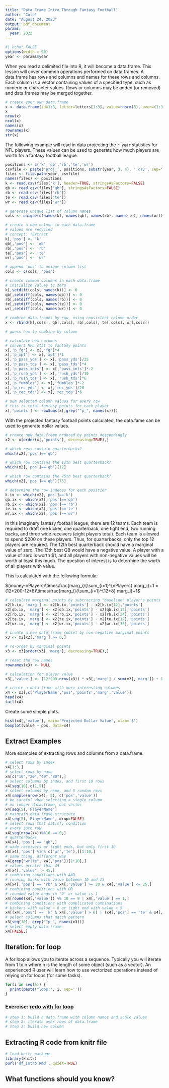 ```yaml
---
title: "Data Frame Intro Through Fantasy Football"
author: "Cole"
date: "August 24, 2023"
output: pdf_document
params:
  year: 2023
---
```


```r
#| echo: FALSE
options(width = 90)
year <- params$year
```

When you read a delimited file into R, it will become a data.frame.  This lesson will cover common operations performed on data.frames.  A data.frame has rows and columns and names for these rows and columns.  Each column is a vector containing values of a specified type, such as numeric or character values.  Rows or columns may be added (or removed) and data.frames may be merged together.

```r
# create your own data.frame
x <- data.frame(id=1:3, letter=letters[1:3], value=rnorm(3), even=(1:3)%%2==0)
x
nrow(x)
ncol(x)
names(x)
rownames(x)
str(x)
```

The following example will read in data projecting the `r year` statistics for NFL players.  These values can be used to generate how much players are worth for a fantasy football league.

```r
positions <- c('k','qb','rb','te','wr')
csvfile <- paste('proj_', positions, substr(year, 3, 4), '.csv', sep='')
files <- file.path(year, csvfile)
names(files) <- positions
k <- read.csv(files['k'], header=TRUE, stringsAsFactors=FALSE)
qb <- read.csv(files['qb'], stringsAsFactors=FALSE)
rb <- read.csv(files['rb'])
te <- read.csv(files['te'])
wr <- read.csv(files['wr'])

# generate unique list of column names
cols <- unique(c(names(k), names(qb), names(rb), names(te), names(wr)))

# create a new column in each data.frame
# values are recycled
# concept: ?Extract
k[,'pos'] <- 'k'
qb[,'pos'] <- 'qb'
rb[,'pos'] <- 'rb'
te[,'pos'] <- 'te'
wr[,'pos'] <- 'wr'

# append 'pos' to unique column list
cols <- c(cols, 'pos')

# create common columns in each data.frame
# initialize values to zero
k[,setdiff(cols, names(k))] <- 0
qb[,setdiff(cols, names(qb))] <- 0
rb[,setdiff(cols, names(rb))] <- 0
te[,setdiff(cols, names(te))] <- 0
wr[,setdiff(cols, names(wr))] <- 0

# combine data.frames by row, using consistent column order
x <- rbind(k[,cols], qb[,cols], rb[,cols], te[,cols], wr[,cols])

# guess how to combine by column
```

<a name='newcols'/>

```r
# calculate new columns
# convert NFL stat to fantasy points
x[,'p_fg'] <- x[,'fg']*4
x[,'p_xpt'] <- x[,'xpt']*1
x[,'p_pass_yds'] <- x[,'pass_yds']/25
x[,'p_pass_tds'] <- x[,'pass_tds']*4
x[,'p_pass_ints'] <- x[,'pass_ints']*-2
x[,'p_rush_yds'] <- x[,'rush_yds']/10
x[,'p_rush_tds'] <- x[,'rush_tds']*6
x[,'p_fumbles'] <- x[,'fumbles']*-2
x[,'p_rec_yds'] <- x[,'rec_yds']/20
x[,'p_rec_tds'] <- x[,'rec_tds']*6

# sum selected column values for every row
# this is total fantasy points for each player
x[,'points'] <- rowSums(x[,grep("^p_", names(x))])
```

With the projected fantasy football points calculated, the data.fame can be used to generate dollar values.

```r
# create new data.frame ordered by points descendingly
x2 <- x[order(x[,'points'], decreasing=TRUE),]

# which rows contain quarterbacks?
which(x2[,'pos']=='qb')

# which row contains the 12th best quarterback?
which(x2[,'pos']=='qb')[12]

# which row contains the 75th best quarterback?
which(x2[,'pos']=='qb')[75]

# determine the row indeces for each position
k.ix <- which(x2[,'pos']=='k')
qb.ix <- which(x2[,'pos']=='qb')
rb.ix <- which(x2[,'pos']=='rb')
te.ix <- which(x2[,'pos']=='te')
wr.ix <- which(x2[,'pos']=='wr')
```

In this imaginary fantasy football league, there are 12 teams.  Each
team is required to draft one kicker, one quarterback, one tight end,
two running backs, and three wide receivers (eight players total).
Each team is allowed to spend $200 on these players.  Thus, for
quarterbacks, only the top 12 players are required.  The 12th best
quarterback should have a marginal value of zero.  The 13th best QB
would have a negative value.  A player with a value of zero is worth
$1, and all players with non-negative values will be worth at least
this much.  The question of interest is to determine the worth of all
players with value.

This is calculated with the following formula:

$(money-nPlayers)\times\frac{marg_i}{\sum_{i=1}^{nPlayers} marg_i}+1 = (12*200-12*8)\times\frac{marg_i}{\sum_{i=1}^{12*8} marg_i}+1$

```r
# calculate marginal points by subtracting "baseline" player's points
x2[k.ix, 'marg'] <- x2[k.ix,'points'] - x2[k.ix[12],'points']
x2[qb.ix, 'marg'] <- x2[qb.ix,'points'] - x2[qb.ix[12],'points']
x2[rb.ix, 'marg'] <- x2[rb.ix,'points'] - x2[rb.ix[24],'points']
x2[te.ix, 'marg'] <- x2[te.ix,'points'] - x2[te.ix[12],'points']
x2[wr.ix, 'marg'] <- x2[wr.ix,'points'] - x2[wr.ix[36],'points']

# create a new data.frame subset by non-negative marginal points
x3 <- x2[x2[,'marg'] >= 0,]

# re-order by marginal points
x3 <- x3[order(x3[,'marg'], decreasing=TRUE),]

# reset the row names
rownames(x3) <- NULL

# calculation for player value
x3[,'value'] <- (12*200-nrow(x3)) * x3[,'marg'] / sum(x3[,'marg']) + 1

# create a data.frame with more interesting columns
x4 <- x3[,c('PlayerName','pos','points','marg','value')]
head(x4)
tail(x4)
```

Create some simple plots.

```r
hist(x4[,'value'], main='Projected Dollar Value', xlab='$')
boxplot(value ~ pos, data=x4)
```

## Extract Examples

More examples of extracting rows and columns from a data.frame.

```r
# select rows by index
x4[1:3,]
# select rows by name
x4[c("10","20","40","80"),]
# select columns by index, and first 10 rows
x4[seq(10),c(1,5)]
# select columns by name, and 5 random rows
x4[sample(nrow(x4), 5), c('pos','value')]
# be careful when selecting a single column
# no longer data.frame, but vector
x4[seq(5),'PlayerName']
# maintain data.frame structure
x4[seq(5),'PlayerName', drop=FALSE]
# select rows that satisfy condition
# every 10th row
x4[seq(nrow(x4))%%10 == 0,]
# quarterbacks
x4[x4[,'pos'] == 'qb',]
# wide receivers or tight ends, but only first 10
x4[x4[,'pos'] %in% c('wr','te'),][1:10,]
# same thing, different way
x4[grep("wr|te", x4[,'pos'])[1:10],]
# values greater than 45
x4[x4[,'value'] > 45,]
# combining conditions with AND
# running backs with value between 10 and 15
x4[x4[,'pos'] == 'rb' & x4[,'value'] >= 20 & x4[,'value'] <= 25,]
# combining conditions with OR
# rounded value ends in '9' or value is 1
x4[round(x4[,'value']) %% 10 == 9 | x4[,'value'] == 1,]
# combining conditions with complicated combinations
# kickers with value > 6 or tight end with value < 5
x4[(x4[,'pos'] == 'k' & x4[,'value'] > 6) | (x4[,'pos'] == 'te' & x4[,'value'] < 5),]
# select columns that match pattern
x3[seq(10), grep("^p_", names(x3))]
# select empty data.frame
x4[FALSE,]
```

## Iteration: for loop

A for loop allows you to iterate across a sequence.  Typically you will iterate from 1 to n where n is the length of some object (such as a vector).  An experienced R user will learn how to use vectorized operations instead of relying on for loops (for some tasks).

```r
for(i in seq(5)) {
  print(paste("loop:", i, sep=''))
}
```

### Exercise: [redo with for loop](#newcols)

```r
# step 1: build a data.frame with column names and scale values
# step 2: iterate over rows of data.frame
# step 3: build new column
```

## Extracting R code from knitr file

```r
# load knitr package
library(knitr)
purl('df_intro.Rmd', quiet=TRUE)
```

## What functions should you know?
